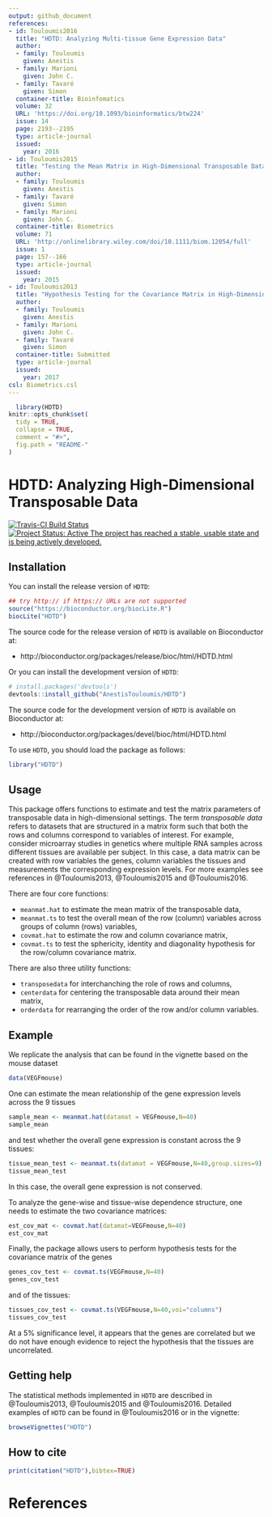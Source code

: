 ```yaml
---
output: github_document
references:
- id: Touloumis2016
  title: "HDTD: Analyzing Multi-tissue Gene Expression Data"
  author:
  - family: Touloumis
    given: Anestis
  - family: Marioni 
    given: John C.
  - family: Tavaré
    given: Simon  
  container-title: Bioinfomatics
  volume: 32
  URL: 'https://doi.org/10.1093/bioinformatics/btw224'
  issue: 14
  page: 2193--2195
  type: article-journal
  issued:
    year: 2016
- id: Touloumis2015
  title: "Testing the Mean Matrix in High-Dimensional Transposable Data"
  author:
  - family: Touloumis
    given: Anestis
  - family: Tavaré
    given: Simon
  - family: Marioni 
    given: John C. 
  container-title: Biometrics
  volume: 71
  URL: 'http://onlinelibrary.wiley.com/doi/10.1111/biom.12054/full'
  issue: 1
  page: 157--166
  type: article-journal
  issued:
    year: 2015
- id: Touloumis2013
  title: "Hypothesis Testing for the Covariance Matrix in High-Dimensional Transposable Data with Kronecker Product Dependence Structure"
  author:
  - family: Touloumis
    given: Anestis
  - family: Marioni 
    given: John C.
  - family: Tavaré
    given: Simon  
  container-title: Submitted
  type: article-journal
  issued:
    year: 2017 
csl: Biometrics.csl  
---
```


<!-- README.md is generated from README.Rmd. Please edit that file -->

```r
  library(HDTD)
knitr::opts_chunk$set(
  tidy = TRUE,
  collapse = TRUE,
  comment = "#>",
  fig.path = "README-"
)
```

# HDTD: Analyzing High-Dimensional Transposable Data

[![Travis-CI Build Status](https://travis-ci.org/AnestisTouloumis/HDTD.svg?branch=master)](https://travis-ci.org/AnestisTouloumis/HDTD)
[![Project Status: Active The project has reached a stable, usable state and is being actively developed.](http://www.repostatus.org/badges/latest/active.svg)](http://www.repostatus.org/#active) 


## Installation

You can install the release version of `HDTD`:

``` r
## try http:// if https:// URLs are not supported
source("https://bioconductor.org/biocLite.R")
biocLite("HDTD")
```

The source code for the release version of `HDTD` is available on Bioconductor at:

- http://bioconductor.org/packages/release/bioc/html/HDTD.html

Or you can install the development version of `HDTD`:

``` r
# install.packages('devtools')
devtools::install_github("AnestisTouloumis/HDTD")
```

The source code for the development version of `HDTD` is available on Bioconductor at:

- http://bioconductor.org/packages/devel/bioc/html/HDTD.html

To use `HDTD`, you should load the package as follows:

``` r
library("HDTD")
```

## Usage

This package offers functions to estimate and test the matrix parameters of transposable data in high-dimensional settings. The term _transposable data_ refers to datasets that are structured in a matrix form such that both the rows and columns correspond to variables of interest. For example, consider microarray studies in genetics where multiple RNA samples across different tissues are available per subject. In this case, a data matrix can be created with row variables the genes, column variables the tissues and measurements the corresponding expression levels. For more examples see references in @Touloumis2013, @Touloumis2015 and @Touloumis2016.


There are four core functions:

- `meanmat.hat` to estimate the mean matrix of the transposable data,
- `meanmat.ts` to test the overall mean of the row (column) variables across groups of column (rows) variables,
- `covmat.hat` to estimate the row and column covariance matrix,
- `covmat.ts` to test the sphericity, identity and diagonality hypothesis for the row/column covariance matrix.


There are also three utility functions:

- `transposedata` for interchanching the role of rows and columns,
- `centerdata` for centering the transposable data around their mean matrix,
- `orderdata` for rearranging the order of the row and/or column variables.

## Example
We replicate the analysis that can be found in the vignette based on the mouse dataset 
```r
data(VEGFmouse)
```
One can estimate the mean relationship of the gene expression levels across the $9$ tissues
```r
sample_mean <- meanmat.hat(datamat = VEGFmouse,N=40)
sample_mean
```
and test whether the overall gene expression is constant across the $9$ tissues:
```r
tissue_mean_test <- meanmat.ts(datamat = VEGFmouse,N=40,group.sizes=9)
tissue_mean_test
```
In this case, the overall gene expression is not conserved. 

To analyze the gene-wise and tissue-wise dependence structure, one needs to estimate the two covariance matrices:
```r
est_cov_mat <- covmat.hat(datamat=VEGFmouse,N=40)
est_cov_mat
```
Finally, the package allows users to perform hypothesis tests for the covariance matrix of the genes
```r
genes_cov_test <- covmat.ts(VEGFmouse,N=40)
genes_cov_test
```
and of the tissues:
```r
tissues_cov_test <- covmat.ts(VEGFmouse,N=40,voi="columns")
tissues_cov_test
```
At a $5\%$ significance level, it appears that the genes are correlated but we do not have enough evidence to reject the hypothesis that the tissues are uncorrelated. 

## Getting help
The statistical methods implemented in `HDTD` are described in @Touloumis2013, @Touloumis2015 and @Touloumis2016. Detailed examples of `HDTD` can be found in @Touloumis2016 or in the vignette: 

```r
browseVignettes("HDTD")
```


## How to cite

```r
print(citation("HDTD"),bibtex=TRUE)
```

# References